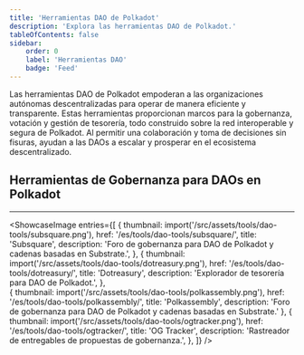 ```yaml
---
title: 'Herramientas DAO de Polkadot'
description: 'Explora las herramientas DAO de Polkadot.'
tableOfContents: false
sidebar: 
    order: 0
    label: 'Herramientas DAO'
    badge: 'Feed'
---
```

    
    
Las herramientas DAO de Polkadot empoderan a las organizaciones autónomas descentralizadas para operar de manera eficiente y transparente. Estas herramientas proporcionan marcos para la gobernanza, votación y gestión de tesorería, todo construido sobre la red interoperable y segura de Polkadot. Al permitir una colaboración y toma de decisiones sin fisuras, ayudan a las DAOs a escalar y prosperar en el ecosistema descentralizado.
    
## Herramientas de Gobernanza para DAOs en Polkadot
----------------
<ShowcaseImage
  entries={[
        {
      thumbnail: import('/src/assets/tools/dao-tools/subsquare.png'),
      href: '/es/tools/dao-tools/subsquare/',
      title: 'Subsquare',
      description: 'Foro de gobernanza para DAO de Polkadot y cadenas basadas en Substrate.',
    },
                     {
      thumbnail: import('/src/assets/tools/dao-tools/dotreasury.png'),
      href: '/es/tools/dao-tools/dotreasury/',
      title: 'Dotreasury',
      description: 'Explorador de tesorería para DAO de Polkadot.',
      },  
    {
      thumbnail: import('/src/assets/tools/dao-tools/polkassembly.png'),
      href: '/es/tools/dao-tools/polkassembly/',
      title: 'Polkassembly',
      description: 'Foro de gobernanza para DAO de Polkadot y cadenas basadas en Substrate.'
      },
              {
      thumbnail: import('/src/assets/tools/dao-tools/ogtracker.png'),
      href: '/es/tools/dao-tools/ogtracker/',
      title: 'OG Tracker',
      description: 'Rastreador de entregables de propuestas de gobernanza.',
    },
  ]}
/>
    
